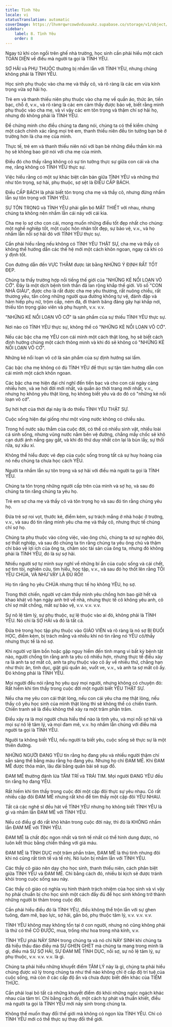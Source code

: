 ```yaml
---
title: Tình Yêu
locale: vi
statusTranslation: automatic
coverImage: https://lhvmrqwrcowdvduuaukz.supabase.co/storage/v1/object/public/strapi-uploads/small_cover-educacion-fundamental.webp-2d51a7828a2b1309555be27f7e2a61a0.webp
sidebar:
    label: 8. Tình Yêu
    order: 8
---
```

Ngay từ khi còn ngồi trên ghế nhà trường, học sinh cần phải hiểu một cách TOÀN DIỆN về điều mà người ta gọi là TÌNH YÊU.

SỢ HÃI và PHỤ THUỘC thường bị nhầm lẫn với TÌNH YÊU, nhưng chúng không phải là TÌNH YÊU.

Học sinh phụ thuộc vào cha mẹ và thầy cô, và rõ ràng là các em vừa kính trọng vừa sợ hãi họ.

Trẻ em và thanh thiếu niên phụ thuộc vào cha mẹ về quần áo, thức ăn, tiền bạc, chỗ ở, v.v., và rõ ràng là các em cảm thấy được bảo vệ, biết rằng mình phụ thuộc vào cha mẹ, và vì vậy các em tôn trọng và thậm chí sợ hãi họ, nhưng đó không phải là TÌNH YÊU.

Để chứng minh cho điều chúng ta đang nói, chúng ta có thể kiểm chứng một cách chính xác rằng mọi trẻ em, thanh thiếu niên đều tin tưởng bạn bè ở trường hơn là cha mẹ của mình.

Thực tế, trẻ em và thanh thiếu niên nói với bạn bè những điều thầm kín mà họ sẽ không bao giờ nói với cha mẹ của mình.

Điều đó cho thấy rằng không có sự tin tưởng thực sự giữa con cái và cha mẹ, rằng không có TÌNH YÊU thực sự.

Việc hiểu rằng có một sự khác biệt căn bản giữa TÌNH YÊU và những thứ như tôn trọng, sợ hãi, phụ thuộc, sợ sệt là ĐIỀU CẤP BÁCH.

Điều CẤP BÁCH là phải biết tôn trọng cha mẹ và thầy cô, nhưng đừng nhầm lẫn sự tôn trọng với TÌNH YÊU.

SỰ TÔN TRỌNG và TÌNH YÊU phải gắn bó MẬT THIẾT với nhau, nhưng chúng ta không nên nhầm lẫn cái này với cái kia.

Cha mẹ lo sợ cho con cái, mong muốn những điều tốt đẹp nhất cho chúng: một nghề nghiệp tốt, một cuộc hôn nhân tốt đẹp, sự bảo vệ, v.v., và họ nhầm lẫn nỗi sợ hãi đó với TÌNH YÊU thực sự.

Cần phải hiểu rằng nếu không có TÌNH YÊU THẬT SỰ, cha mẹ và thầy cô không thể hướng dẫn các thế hệ mới một cách khôn ngoan, ngay cả khi có ý định tốt.

Con đường dẫn đến VỰC THẲM được lát bằng NHỮNG Ý ĐỊNH RẤT TỐT ĐẸP.

Chúng ta thấy trường hợp nổi tiếng thế giới của "NHỮNG KẺ NỔI LOẠN VÔ CỚ". Đây là một dịch bệnh tinh thần đã lan rộng khắp thế giới. Vô số "CON NHÀ GIÀU", được cho là rất được cha mẹ yêu thương, rất nuông chiều, rất thương yêu, tấn công những người qua đường không tự vệ, đánh đập và hãm hiếp phụ nữ, trộm cắp, ném đá, đi thành băng đảng gây hại khắp nơi, thiếu tôn trọng giáo viên và phụ huynh, v.v. v.v.

"NHỮNG KẺ NỔI LOẠN VÔ CỚ" là sản phẩm của sự thiếu TÌNH YÊU thực sự.

Nơi nào có TÌNH YÊU thực sự, không thể có "NHỮNG KẺ NỔI LOẠN VÔ CỚ".

Nếu các bậc cha mẹ YÊU con cái mình một cách thật lòng, họ sẽ biết cách định hướng chúng một cách thông minh và khi đó sẽ không có "NHỮNG KẺ NỔI LOẠN VÔ CỚ".

Những kẻ nổi loạn vô cớ là sản phẩm của sự định hướng sai lầm.

Các bậc cha mẹ không có đủ TÌNH YÊU để thực sự tận tâm hướng dẫn con cái mình một cách khôn ngoan.

Các bậc cha mẹ hiện đại chỉ nghĩ đến tiền bạc và cho con cái ngày càng nhiều hơn, và xe hơi đời mới nhất, và quần áo thời trang mới nhất, v.v., nhưng họ không yêu thật lòng, họ không biết yêu và do đó có "những kẻ nổi loạn vô cớ".

Sự hời hợt của thời đại này là do thiếu TÌNH YÊU THẬT SỰ.

Cuộc sống hiện đại giống như một vũng nước không có chiều sâu.

Trong hồ nước sâu thẳm của cuộc đời, có thể có nhiều sinh vật, nhiều loài cá sinh sống, nhưng vũng nước nằm bên vệ đường, chẳng mấy chốc sẽ khô cạn dưới ánh nắng gay gắt, và khi đó thứ duy nhất còn lại là bùn lầy, sự thối rữa, sự xấu xí.

Không thể hiểu được vẻ đẹp của cuộc sống trong tất cả sự huy hoàng của nó nếu chúng ta chưa học cách YÊU.

Người ta nhầm lẫn sự tôn trọng và sợ hãi với điều mà người ta gọi là TÌNH YÊU.

Chúng ta tôn trọng những người cấp trên của mình và sợ họ, và sau đó chúng ta tin rằng chúng ta yêu họ.

Trẻ em sợ cha mẹ và thầy cô và tôn trọng họ và sau đó tin rằng chúng yêu họ.

Đứa trẻ sợ roi vọt, thước kẻ, điểm kém, sự trách mắng ở nhà hoặc ở trường, v.v., và sau đó tin rằng mình yêu cha mẹ và thầy cô, nhưng thực tế chúng chỉ sợ họ.

Chúng ta phụ thuộc vào công việc, vào ông chủ, chúng ta sợ sự nghèo đói, sợ thất nghiệp, và sau đó chúng ta tin rằng chúng ta yêu ông chủ và thậm chí bảo vệ lợi ích của ông ta, chăm sóc tài sản của ông ta, nhưng đó không phải là TÌNH YÊU, đó là sự sợ hãi.

Nhiều người sợ tự mình suy nghĩ về những bí ẩn của cuộc sống và cái chết, sợ tìm tòi, nghiên cứu, tìm hiểu, học tập, v.v., và sau đó họ thốt lên rằng TÔI YÊU CHÚA, VÀ NHƯ VẬY LÀ ĐỦ RỒI!

Họ tin rằng họ yêu CHÚA nhưng thực tế họ không YÊU, họ sợ.

Trong thời chiến, người vợ cảm thấy mình yêu chồng hơn bao giờ hết và khao khát vô hạn ngày anh trở về nhà, nhưng thực tế cô không yêu anh, cô chỉ sợ mất chồng, mất sự bảo vệ, v.v. v.v. v.v.

Sự nô lệ tâm lý, sự phụ thuộc, sự lệ thuộc vào ai đó, không phải là TÌNH YÊU. Nó chỉ là SỢ HÃI và đó là tất cả.

Đứa trẻ trong học tập phụ thuộc vào GIÁO VIÊN và rõ ràng là nó sợ BỊ ĐUỔI HỌC, điểm kém, bị trách mắng và nhiều khi nó tin rằng nó YÊU cô/thầy nhưng thực tế là nó sợ.

Khi người vợ lâm bồn hoặc gặp nguy hiểm đến tính mạng vì bất kỳ bệnh tật nào, người chồng tin rằng anh ta yêu cô nhiều hơn, nhưng thực tế điều xảy ra là anh ta sợ mất cô, anh ta phụ thuộc vào cô ấy về nhiều thứ, chẳng hạn như thức ăn, tình dục, giặt giũ quần áo, vuốt ve, v.v., và anh ta sợ mất cô ấy. Đó không phải là TÌNH YÊU.

Mọi người đều nói rằng họ yêu quý mọi người, nhưng không có chuyện đó: Rất hiếm khi tìm thấy trong cuộc đời một người biết YÊU THẬT SỰ.

Nếu cha mẹ yêu con cái thật lòng, nếu con cái yêu cha mẹ thật lòng, nếu thầy cô yêu học sinh của mình thật lòng thì sẽ không thể có chiến tranh. Chiến tranh sẽ là điều không thể xảy ra một trăm phần trăm.

Điều xảy ra là mọi người chưa hiểu thế nào là tình yêu, và mọi nỗi sợ hãi và mọi sự nô lệ tâm lý, và mọi đam mê, v.v. họ nhầm lẫn chúng với điều mà người ta gọi là TÌNH YÊU.

Người ta không biết YÊU, nếu người ta biết yêu, cuộc sống sẽ thực sự là một thiên đường.

NHỮNG NGƯỜI ĐANG YÊU tin rằng họ đang yêu và nhiều người thậm chí sẵn sàng thề bằng máu rằng họ đang yêu. Nhưng họ chỉ ĐAM MÊ. Khi ĐAM MÊ được thỏa mãn, lâu đài bằng quân bài sẽ sụp đổ.

ĐAM MÊ thường đánh lừa TÂM TRÍ và TRÁI TIM. Mọi người ĐANG YÊU đều tin rằng họ đang YÊU.

Rất hiếm khi tìm thấy trong cuộc đời một cặp đôi thực sự yêu nhau. Có rất nhiều cặp đôi ĐAM MÊ nhưng rất khó để tìm thấy một cặp đôi YÊU NHAU.

Tất cả các nghệ sĩ đều hát về TÌNH YÊU nhưng họ không biết TÌNH YÊU là gì và nhầm lẫn ĐAM MÊ với TÌNH YÊU.

Nếu có điều gì đó rất khó khăn trong cuộc đời này, thì đó là KHÔNG nhầm lẫn ĐAM MÊ với TÌNH YÊU.

ĐAM MÊ là chất độc ngon nhất và tinh tế nhất có thể hình dung được, nó luôn kết thúc bằng chiến thắng với giá máu.

ĐAM MÊ là TÌNH DỤC một trăm phần trăm, ĐAM MÊ là thú tính nhưng đôi khi nó cũng rất tinh tế và tế nhị. Nó luôn bị nhầm lẫn với TÌNH YÊU.

Các thầy cô giáo nên dạy cho học sinh, thanh thiếu niên, cách phân biệt giữa TÌNH YÊU và ĐAM MÊ. Chỉ bằng cách đó, nhiều bi kịch sẽ được tránh khỏi trong cuộc sống sau này.

Các thầy cô giáo có nghĩa vụ hình thành trách nhiệm của học sinh và vì vậy họ phải chuẩn bị cho học sinh một cách đầy đủ để học sinh không trở thành những người bi thảm trong cuộc đời.

Cần phải hiểu điều đó là TÌNH YÊU, điều không thể trộn lẫn với sự ghen tuông, đam mê, bạo lực, sợ hãi, gắn bó, phụ thuộc tâm lý, v.v. v.v. v.v.

TÌNH YÊU không may không tồn tại ở con người, nhưng nó cũng không phải là thứ có thể CÓ ĐƯỢC, mua, trồng như hoa trong nhà kính, v.v.

TÌNH YÊU phải NẢY SINH trong chúng ta và nó chỉ NẢY SINH khi chúng ta đã hiểu thấu đáo điều mà SỰ GHEN GHÉT mà chúng ta mang trong mình là gì, điều mà SỰ SỢ HÃI, SỰ ĐAM MÊ TÌNH DỤC, nỗi sợ, sự nô lệ tâm lý, sự phụ thuộc, v.v. v.v. v.v. là gì.

Chúng ta phải hiểu những khuyết điểm TÂM LÝ này là gì, chúng ta phải hiểu chúng được xử lý trong chúng ta như thế nào không chỉ ở cấp độ trí tuệ của cuộc sống, mà còn ở các cấp độ ẩn và chưa được biết đến khác của TIỀM THỨC.

Cần phải loại bỏ tất cả những khuyết điểm đó khỏi những ngóc ngách khác nhau của tâm trí. Chỉ bằng cách đó, một cách tự phát và thuần khiết, điều mà người ta gọi là TÌNH YÊU mới nảy sinh trong chúng ta.

Không thể muốn thay đổi thế giới mà không có ngọn lửa TÌNH YÊU. Chỉ có TÌNH YÊU mới có thể thực sự thay đổi thế giới.

